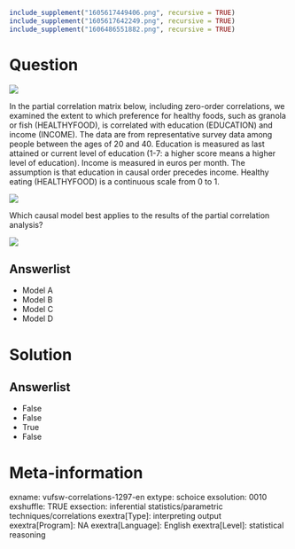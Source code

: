 ```r
include_supplement("1605617449406.png", recursive = TRUE)
include_supplement("1605617642249.png", recursive = TRUE)
include_supplement("1606486551882.png", recursive = TRUE)
```

Question
========
![](1605617449406.png)
  
In the partial correlation matrix below, including zero-order correlations, we examined the extent to which preference for healthy foods, such as granola or fish (HEALTHYFOOD), is correlated with education (EDUCATION) and income (INCOME). The data are from representative survey data among people between the ages of 20 and 40. Education is measured as last attained or current level of education (1-7: a higher score means a higher level of education). Income is measured in euros per month. The assumption is that education in causal order precedes income. Healthy eating (HEALTHYFOOD) is a continuous scale from 0 to 1.  
  
  
![](1605617642249.png)
  
Which causal model best applies to the results of the partial correlation analysis?  
  
![](1606486551882.png)

Answerlist
----------
* Model A
* Model B
* Model C
* Model D

Solution
========

Answerlist
----------
* False
* False
* True
* False

Meta-information
================
exname: vufsw-correlations-1297-en
extype: schoice
exsolution: 0010
exshuffle: TRUE
exsection: inferential statistics/parametric techniques/correlations
exextra[Type]: interpreting output
exextra[Program]: NA
exextra[Language]: English
exextra[Level]: statistical reasoning

